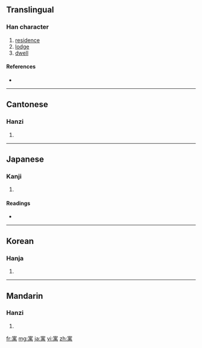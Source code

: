 {{also|庽}}
==Translingual==

===Han character===
{{Han char|rn=40|rad=宀|as=09|sn=12|four=3042<sub>7</sub>|canj=十田中月 (JWLB)}}

# [[residence]]
# [[lodge]]
# [[dwell]]

====References====
* {{Han ref|kx=0289.150|dkj=07243|dj=0573.040|hdz=20942.130|uh=5BD3|ud=23507|bh=B44A|bd=46154}}

----

==Cantonese==

===Hanzi===
{{yue-hanzi|jyut=|y=yu6}}

# {{defn|Cantonese}}

----

==Japanese==

===Kanji===
{{ja-kanji|grade=|rs=宀09}}

# {{defn|Japanese}}

====Readings====
* {{ja-readings|on=[[ぐう]] (gū), [[ぎょ]] (gyo)|kun=[[よる]] (yoru), [[よせる]] (yoseru), [[かこつける]] (kakotsukeru)}}

----

==Korean==

===Hanja===
{{ko-hanja|hangeul=우|rv=u|mr=u}}

# {{defn|Korean}}

----

==Mandarin==

===Hanzi===
{{cmn-hanzi|pin=[[yù]] ([[yu4]])|wg=yü<sup>4</sup>}}

# {{defn|Mandarin}}

[[fr:寓]]
[[mg:寓]]
[[ja:寓]]
[[vi:寓]]
[[zh:寓]]